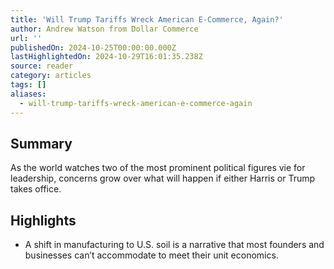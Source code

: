 ```yaml
---
title: 'Will Trump Tariffs Wreck American E-Commerce, Again?'
author: Andrew Watson from Dollar Commerce
url: ''
publishedOn: 2024-10-25T00:00:00.000Z
lastHighlightedOn: 2024-10-29T16:01:35.238Z
source: reader
category: articles
tags: []
aliases:
  - will-trump-tariffs-wreck-american-e-commerce-again
---
```

## Summary

As the world watches two of the most prominent political figures vie for leadership, concerns grow over what will happen if either Harris or Trump takes office.

## Highlights
- A shift in manufacturing to U.S. soil is a narrative that most founders and businesses can’t accommodate to meet their unit economics.
